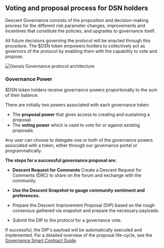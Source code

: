 ## Voting and proposal process for DSN holders

Descent Governance consists of the proposition and decision-making process for the different risk parameter changes, improvements and incentives that constitute the policies, and upgrades to governance itself. 

All future decisions governing the protocol will be enacted through this procedure.
The $DSN token empowers holders to collectively act as governors of the protocol by enabling them with the capability to vote and propose.

![Gensis Governance protocol architecture](/governance.png "Governance architecture diagram")

### Governance Power

$DSN token holders receive governance powers proportionally to the sum of their balance.

There are initially two powers associated with each governance token:

- The **proposal power** that gives access to creating and sustaining a proposal.
- The **voting power** which is used to vote for or against existing proposals.

Any user can choose to delegate one or both of the governance powers associated with a token, either through our governance portal or programmatically.

**The steps for a successful governance proposal are:**

- **Descent Request for Comments**
    Create a Descent Request for Comments (DRC) to share on the forum and exchange with the community.
    
- **Use the Descent Snapshot to gauge community sentiment and preferences.**
- Prepare the Descent Improvement Proposal (DIP) based on the rough consensus gathered via snapshot and prepare the necessary payloads.
- Submit the DIP to the protocol for a governance vote.

If successful, the DIP's payload will be automatically executed and implemented. For a detailed overview of the proposal life-cycle, see the [Governance Smart Contract Guide](http://docs.descentdao.com).